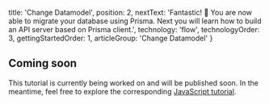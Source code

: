 
  title: 'Change Datamodel',
  position: 2,
  nextText: 'Fantastic! 🎉 You are now able to migrate your database using Prisma. Next you will learn how to build an API server based on Prisma client.',
  technology: 'flow',
  technologyOrder: 3,
  gettingStartedOrder: 1,
  articleGroup: 'Change Datamodel'
}

## Coming soon

This tutorial is currently being worked on and will be published soon. In the meantime, feel free to explore the corresponding [JavaScript tutorial](c001).